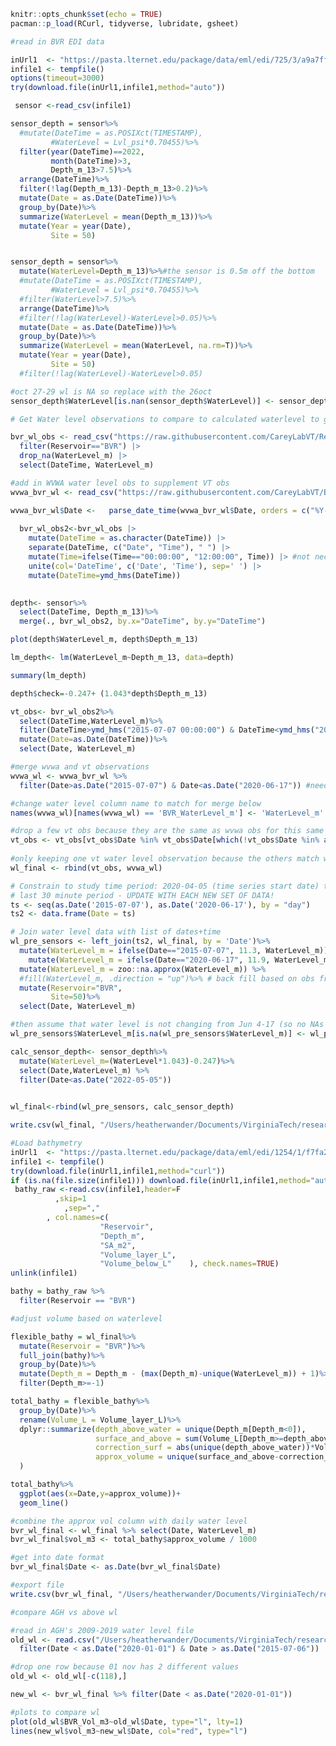 ```r
knitr::opts_chunk$set(echo = TRUE)
pacman::p_load(RCurl, tidyverse, lubridate, gsheet)

```

```r

#read in BVR EDI data 

inUrl1  <- "https://pasta.lternet.edu/package/data/eml/edi/725/3/a9a7ff6fe8dc20f7a8f89447d4dc2038" 
infile1 <- tempfile()
options(timeout=3000)
try(download.file(inUrl1,infile1,method="auto"))

 sensor <-read_csv(infile1)

sensor_depth = sensor%>%
  #mutate(DateTime = as.POSIXct(TIMESTAMP),
         #WaterLevel = Lvl_psi*0.70455)%>%
  filter(year(DateTime)==2022,
         month(DateTime)>3,
         Depth_m_13>7.5)%>%
  arrange(DateTime)%>%
  filter(!lag(Depth_m_13)-Depth_m_13>0.2)%>%
  mutate(Date = as.Date(DateTime))%>%
  group_by(Date)%>%
  summarize(WaterLevel = mean(Depth_m_13))%>%
  mutate(Year = year(Date),
         Site = 50)


sensor_depth = sensor%>%
  mutate(WaterLevel=Depth_m_13)%>%#the sensor is 0.5m off the bottom
  #mutate(DateTime = as.POSIXct(TIMESTAMP),
         #WaterLevel = Lvl_psi*0.70455)%>%
  #filter(WaterLevel>7.5)%>%
  arrange(DateTime)%>%
  #filter(!lag(WaterLevel)-WaterLevel>0.05)%>%
  mutate(Date = as.Date(DateTime))%>%
  group_by(Date)%>%
  summarize(WaterLevel = mean(WaterLevel, na.rm=T))%>%
  mutate(Year = year(Date),
         Site = 50)
  #filter(!lag(WaterLevel)-WaterLevel>0.05)

#oct 27-29 wl is NA so replace with the 26oct
sensor_depth$WaterLevel[is.nan(sensor_depth$WaterLevel)] <- sensor_depth$WaterLevel[sensor_depth$Date=="2020-10-26"]

```

```r
# Get Water level observations to compare to calculated waterlevel to get an offset

bvr_wl_obs <- read_csv("https://raw.githubusercontent.com/CareyLabVT/Reservoirs/master/Data/DataNotYetUploadedToEDI/Raw_waterlevel/BVR/BVR_WaterLevel_2009_2023.csv") |> 
  filter(Reservoir=="BVR") |> 
  drop_na(WaterLevel_m) |> 
  select(DateTime, WaterLevel_m)

#add in WVWA water level obs to supplement VT obs
wvwa_bvr_wl <- read_csv("https://raw.githubusercontent.com/CareyLabVT/BVR-GLM/fb418db53a1d85618b5403d28d7e0472beb65038/Data_Output/09Nov20_BVR_WaterLevel.csv")

wvwa_bvr_wl$Date <-   parse_date_time(wvwa_bvr_wl$Date, orders = c("%Y-%m-%d")) 
  
  bvr_wl_obs2<-bvr_wl_obs |> 
    mutate(DateTime = as.character(DateTime)) |> 
    separate(DateTime, c("Date", "Time"), " ") |> 
    mutate(Time=ifelse(Time=="00:00:00", "12:00:00", Time)) |> #not necessary anymore 
    unite(col='DateTime', c('Date', 'Time'), sep=' ') |> 
    mutate(DateTime=ymd_hms(DateTime))
  
```

```r

depth<- sensor%>%
  select(DateTime, Depth_m_13)%>%
  merge(., bvr_wl_obs2, by.x="DateTime", by.y="DateTime")

plot(depth$WaterLevel_m, depth$Depth_m_13)

lm_depth<- lm(WaterLevel_m~Depth_m_13, data=depth)

summary(lm_depth)

depth$check=-0.247+ (1.043*depth$Depth_m_13)

```

```r

vt_obs<- bvr_wl_obs2%>%
  select(DateTime,WaterLevel_m)%>%
  filter(DateTime>ymd_hms("2015-07-07 00:00:00") & DateTime<ymd_hms("2020-06-17 00:00:00"))%>%
  mutate(Date=as.Date(DateTime))%>%
  select(Date, WaterLevel_m)

#merge wvwa and vt observations
wvwa_wl <- wvwa_bvr_wl %>%
  filter(Date>as.Date("2015-07-07") & Date<as.Date("2020-06-17")) #need obs before sensors were deployed

#change water level column name to match for merge below
names(wvwa_wl)[names(wvwa_wl) == 'BVR_WaterLevel_m'] <- 'WaterLevel_m'

#drop a few vt obs because they are the same as wvwa obs for this same day
vt_obs <- vt_obs[vt_obs$Date %in% vt_obs$Date[which(!vt_obs$Date %in% as.Date(wvwa_wl$Date))],]
                   
#only keeping one vt water level observation because the others match wvwa obs
wl_final <- rbind(vt_obs, wvwa_wl)

```


```r
# Constrain to study time period: 2020-04-05 (time series start date) to
# last 30 minute period - UPDATE WITH EACH NEW SET OF DATA!
ts <- seq(as.Date('2015-07-07'), as.Date('2020-06-17'), by = "day")
ts2 <- data.frame(Date = ts)

# Join water level data with list of dates+time
wl_pre_sensors <- left_join(ts2, wl_final, by = 'Date')%>%
  mutate(WaterLevel_m = ifelse(Date=="2015-07-07", 11.3, WaterLevel_m)) %>% #make first date be 11.3 for interpolation
    mutate(WaterLevel_m = ifelse(Date=="2020-06-17", 11.9, WaterLevel_m)) %>% #make last date be 11.9 for interpolation
  mutate(WaterLevel_m = zoo::na.approx(WaterLevel_m)) %>%
  #fill(WaterLevel_m, .direction = "up")%>% # back fill based on obs from staff gauge
  mutate(Reservoir="BVR",
         Site=50)%>%
  select(Date, WaterLevel_m)

#then assume that water level is not changing from Jun 4-17 (so no NAs in df)
wl_pre_sensors$WaterLevel_m[is.na(wl_pre_sensors$WaterLevel_m)] <- wl_pre_sensors$WaterLevel_m[wl_pre_sensors$Date=="2020-06-04"]

```

```r

calc_sensor_depth<- sensor_depth%>%
  mutate(WaterLevel_m=(WaterLevel*1.043)-0.247)%>%
  select(Date,WaterLevel_m) %>%
  filter(Date<as.Date("2022-05-05"))
  

wl_final<-rbind(wl_pre_sensors, calc_sensor_depth)

write.csv(wl_final, "/Users/heatherwander/Documents/VirginiaTech/research/BVR_GLM/bvr_glm/inputs/water_level/BVR_WaterLevel_2015_2022_interp.csv", row.names = F)

```

```r
#Load bathymetry
inUrl1  <- "https://pasta.lternet.edu/package/data/eml/edi/1254/1/f7fa2a06e1229ee75ea39eb586577184" 
infile1 <- tempfile()
try(download.file(inUrl1,infile1,method="curl"))
if (is.na(file.size(infile1))) download.file(inUrl1,infile1,method="auto")
 bathy_raw <-read.csv(infile1,header=F 
          ,skip=1
            ,sep=","  
        , col.names=c(
                    "Reservoir",     
                    "Depth_m",     
                    "SA_m2",     
                    "Volume_layer_L",     
                    "Volume_below_L"    ), check.names=TRUE)
unlink(infile1)

bathy = bathy_raw %>%
  filter(Reservoir == "BVR")
```


```r

#adjust volume based on waterlevel

flexible_bathy = wl_final%>%
  mutate(Reservoir = "BVR")%>%
  full_join(bathy)%>%
  group_by(Date)%>%
  mutate(Depth_m = Depth_m - (max(Depth_m)-unique(WaterLevel_m)) + 1)%>%
  filter(Depth_m>=-1)

total_bathy = flexible_bathy%>%
  group_by(Date)%>%
  rename(Volume_L = Volume_layer_L)%>%
  dplyr::summarize(depth_above_water = unique(Depth_m[Depth_m<0]),
                   surface_and_above = sum(Volume_L[Depth_m>=depth_above_water]), #1m layers
                   correction_surf = abs(unique(depth_above_water))*Volume_L[Depth_m==depth_above_water],
                   approx_volume = unique(surface_and_above-correction_surf)
  )

total_bathy%>%
  ggplot(aes(x=Date,y=approx_volume))+
  geom_line()
```

```r
#combine the approx vol column with daily water level
bvr_wl_final <- wl_final %>% select(Date, WaterLevel_m)
bvr_wl_final$vol_m3 <- total_bathy$approx_volume / 1000

#get into date format
bvr_wl_final$Date <- as.Date(bvr_wl_final$Date)

#export file
write.csv(bvr_wl_final, "/Users/heatherwander/Documents/VirginiaTech/research/BVR_GLM/bvr_glm/inputs/BVR_Daily_WaterLevel_Vol_2015_2022_interp.csv", row.names = FALSE)

```

```r
#compare AGH vs above wl 

#read in AGH's 2009-2019 water level file
old_wl <- read.csv("/Users/heatherwander/Documents/VirginiaTech/research/BVR_GLM/bvr_glm/inputs/water_level/09Apr20_BVR_WaterLevelDailyVol.csv") %>% mutate(Date = as.Date(Date, format="%m/%d/%Y")) %>% 
  filter(Date < as.Date("2020-01-01") & Date > as.Date("2015-07-06"))

#drop one row because 01 nov has 2 different values
old_wl <- old_wl[-c(118),]

new_wl <- bvr_wl_final %>% filter(Date < as.Date("2020-01-01"))

#plots to compare wl
plot(old_wl$BVR_Vol_m3~old_wl$Date, type="l", lty=1)
lines(new_wl$vol_m3~new_wl$Date, col="red", type="l")

```

